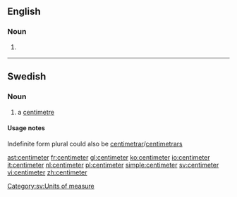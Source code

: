 ==English==

===Noun===
{{en-noun}}

# {{context|US}} {{alternative spelling of|[[centimetre]]}}

----

==Swedish==

===Noun===
{{sv-noun-irreg-c|2=centimetern|3=centimeter|4=centimeterna}}

# a [[centimetre]]

====Usage notes====
Indefinite form plural could also be [[centimetrar]]/[[centimetrars]]

[[Category:sv:Units of measure]]

[[ast:centimeter]]
[[fr:centimeter]]
[[gl:centimeter]]
[[ko:centimeter]]
[[io:centimeter]]
[[it:centimeter]]
[[nl:centimeter]]
[[pl:centimeter]]
[[simple:centimeter]]
[[sv:centimeter]]
[[vi:centimeter]]
[[zh:centimeter]]